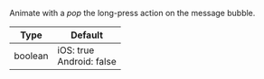 Animate with a *pop* the long-press action on the message bubble.

| Type | Default |
| - | - |
| boolean | iOS: true<br />Android: false |
